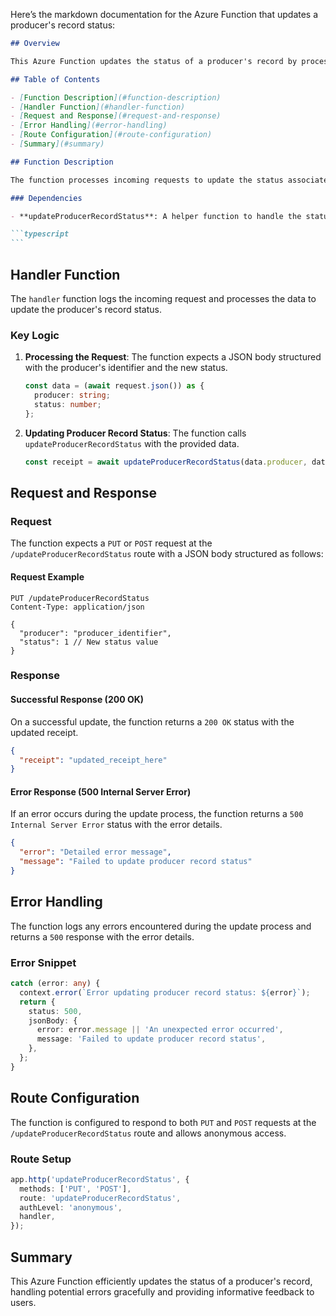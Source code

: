 Here’s the markdown documentation for the Azure Function that updates a producer's record status:

````markdown
## Overview

This Azure Function updates the status of a producer's record by processing incoming HTTP requests. It supports both PUT and POST methods.

## Table of Contents

- [Function Description](#function-description)
- [Handler Function](#handler-function)
- [Request and Response](#request-and-response)
- [Error Handling](#error-handling)
- [Route Configuration](#route-configuration)
- [Summary](#summary)

## Function Description

The function processes incoming requests to update the status associated with a specific producer record. It receives data from the request body, performs the update operation, and returns the updated receipt or an error message if the operation fails.

### Dependencies

- **updateProducerRecordStatus**: A helper function to handle the status update process.

```typescript
```
````

## Handler Function

The `handler` function logs the incoming request and processes the data to update the producer's record status.

### Key Logic

1. **Processing the Request**:
   The function expects a JSON body structured with the producer's identifier and the new status.

   ```typescript
   const data = (await request.json()) as {
     producer: string;
     status: number;
   };
   ```

2. **Updating Producer Record Status**:
   The function calls `updateProducerRecordStatus` with the provided data.

   ```typescript
   const receipt = await updateProducerRecordStatus(data.producer, data.status);
   ```

## Request and Response

### Request

The function expects a `PUT` or `POST` request at the `/updateProducerRecordStatus` route with a JSON body structured as follows:

#### Request Example

```http
PUT /updateProducerRecordStatus
Content-Type: application/json

{
  "producer": "producer_identifier",
  "status": 1 // New status value
}
```

### Response

#### Successful Response (200 OK)

On a successful update, the function returns a `200 OK` status with the updated receipt.

```json
{
  "receipt": "updated_receipt_here"
}
```

#### Error Response (500 Internal Server Error)

If an error occurs during the update process, the function returns a `500 Internal Server Error` status with the error details.

```json
{
  "error": "Detailed error message",
  "message": "Failed to update producer record status"
}
```

## Error Handling

The function logs any errors encountered during the update process and returns a `500` response with the error details.

### Error Snippet

```typescript
catch (error: any) {
  context.error(`Error updating producer record status: ${error}`);
  return {
    status: 500,
    jsonBody: {
      error: error.message || 'An unexpected error occurred',
      message: 'Failed to update producer record status',
    },
  };
}
```

## Route Configuration

The function is configured to respond to both `PUT` and `POST` requests at the `/updateProducerRecordStatus` route and allows anonymous access.

### Route Setup

```typescript
app.http('updateProducerRecordStatus', {
  methods: ['PUT', 'POST'],
  route: 'updateProducerRecordStatus',
  authLevel: 'anonymous',
  handler,
});
```

## Summary

This Azure Function efficiently updates the status of a producer's record, handling potential errors gracefully and providing informative feedback to users.
